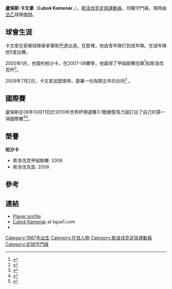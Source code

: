 {{noteta
|G1=football
|T=zh-hans:路波斯·卡梅纳尔; zh-hk:盧保斯·卡文拿
|1=zh-hans:路波斯; zh-hk:盧保斯
|2=zh-hans:卡梅纳尔; zh-hk:卡文拿
}}
{{Football player infobox
|          playername = 卡文拿
|               image = [[File:Ľuboš_Kamenár.jpg|270px]]
|            fullname = Ľuboš Kamenár
|         dateofbirth = {{birth date and age|1987|6|17}}
|         cityofbirth = [[特爾納瓦|特爾納瓦]]
|      countryofbirth = [[捷克斯洛伐克|捷克斯洛伐克]]
|              height = {{Height|m=1.93}}
|            nickname = 
|            position = 守門員
|         currentclub = [[南特|南特]]
|          clubnumber = 30
|          youthyears = 
|          youthclubs = [[泰拿華斯巴達|泰拿華斯巴達]]
|               years = 2004<BR />2005-09<br>2009-
|               clubs = [[泰拿華斯巴達|泰拿華斯巴達]]<br />[[柏沙卡|柏沙卡]]<br>[[南特|南特]]
|         caps(goals) = 5 (0)<br />100 (0)<BR />13(0)
|       nationalyears = 2004-2006<br />2007-2008<br />2008
|        nationalteam = 斯洛伐克u19<br />[[斯洛伐克21歲以下國家足球隊|斯洛伐克u21]]<br />[[斯洛伐克國家足球隊|斯洛伐克]]
| nationalcaps(goals) = 5 (0)<br />10(0)<br />2(0)
|            pcupdate = 2009年7月25日
|            ntupdate = 2009年6月6日
}}

'''盧保斯·卡文拿'''（'''Ľuboš Kamenár'''，{{bd|1987年|6月17日|catidx=Ľuboš Kamenár}}），[[斯洛伐克|斯洛伐克]][[足球|足球]][[運動員|運動員]]，司職守門員，現時由[[法國足球乙組聯賽|法乙]]球隊[[南特|南特]]。

==球會生涯==

卡文拿在家鄉球隊泰拿華斯巴達出道。在那裡，他由青年隊打到成年隊。在成年隊他5度出賽。

2005年1月，他簽約柏沙卡。在2007-08賽季，他贏得了甲組聯賽冠軍<ref>{{cite web | url = http://futbal.sme.sk/c/3904508/Titul-pre-Artmediu-do-Europy-aj-Zilina-Trnava-a-Nitra.html | title = Titul pre Artmediu, do “Európy” aj Žilina, Trnava a Nitra | accessdate =  | date = 2008-05-31 | publisher = ''[[SME_(newspaper)|SME]]'' | language = sk | archive-date = 2012-04-19 | archive-url = https://web.archive.org/web/20120419131959/http://futbal.sme.sk/c/3904508/titul-pre-artmediu-do-europy-aj-zilina-trnava-a-nitra.html | dead-url = no }}</ref>和斯洛伐克杯<ref>{{cite web | url = http://futbal.sme.sk/c/3856880/Slovensky-pohar-pre-Artmediu.html | title = Slovenský pohár pre Artmediu | accessdate =  | date = 2008-05-01 | publisher = ''[[SME_(newspaper)|SME]]'' | language = sk | archive-date = 2012-04-19 | archive-url = https://web.archive.org/web/20120419132009/http://futbal.sme.sk/c/3856880/slovensky-pohar-pre-artmediu.html | dead-url = no }}</ref>。

2009年7月2日，卡文拿加盟南特，簽署一份為期五年的合同<ref>{{cite web | url = http://www.profutbal.sk/clanok74663.htm | title = Kamenár podpísal päťročnú zmluvu s FC Nantes | accessdate = 2 July 2009 | date = 2009-07-02 | publisher = ''profutbal'' | language = sk | deadurl = yes | archiveurl = https://web.archive.org/web/20110719182231/http://www.profutbal.sk/clanok74663.htm | archivedate = 2011年7月19日 }}</ref>
。

==國際賽==

盧保斯在08年10月11日於2010年世界杯預選賽3:1戰勝聖馬力諾打出了自己的第一項國際賽<ref>{{cite web | url = http://futbal.sme.sk/c/4120702/slovaci-povinne-zdolali-san-marino.html | title = Slováci povinne zdolali San Maríno | accessdate =  | date = 2008-11-11 | publisher = ''[[SME_(newspaper)|SME]]'' | language = sk | archive-date = 2012-02-16 | archive-url = https://web.archive.org/web/20120216184153/http://futbal.sme.sk/c/4120702/slovaci-povinne-zdolali-san-marino.html | dead-url = no }}</ref><ref>{{Cite web |url=http://www.fifa.com/worldcup/preliminaries/europe/matches/round=250471/match=300040519/report.html |title=FIFA stats for San Marino vs. Slovakia game |access-date=2009-12-05 |archive-date=2014-08-17 |archive-url=https://web.archive.org/web/20140817114840/http://www.fifa.com/worldcup/preliminaries/europe/matches/round=250471/match=300040519/report.html |dead-url=yes }}</ref>。

==榮譽==
'''柏沙卡'''

*斯洛伐克甲組聯賽: 2008
*斯洛伐克盃: 2008

==參考==
{{reflist}}

==連結==
*[http://klubartmedia.szm.sk/kamenar.htm Player profile] {{Wayback|url=http://klubartmedia.szm.sk/kamenar.htm |date=20201129235336 }} {{sk icon}}
*[http://www.ligue1.com/joueur/index.asp?no_joueur=129895 Ľuboš Kamenár]{{dead link|date=2018年4月 |bot=InternetArchiveBot |fix-attempted=yes }} at ligue1.com
*{{FIFA player|299801}}

{{DEFAULTSORT:Kamenar, Lubos}}
[[Category:1987年出生|Category:1987年出生]]
[[Category:在世人物|Category:在世人物]]
[[Category:斯洛伐克足球運動員|Category:斯洛伐克足球運動員]]
[[Category:足球守門員|Category:足球守門員]]